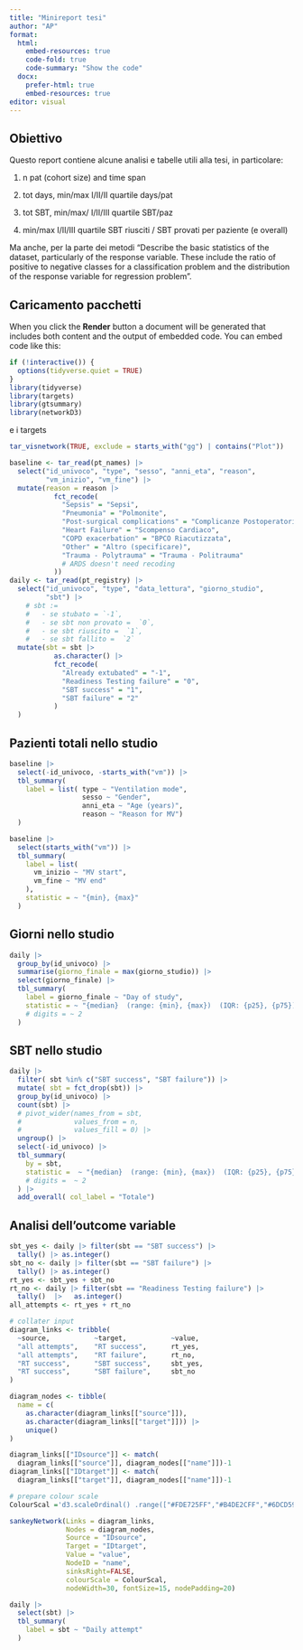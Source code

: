 ```yaml
---
title: "Minireport tesi"
author: "AP"
format:
  html:
    embed-resources: true
    code-fold: true
    code-summary: "Show the code"
  docx:
    prefer-html: true
    embed-resources: true
editor: visual
---
```


## Obiettivo

Questo report contiene alcune analisi e tabelle utili alla tesi, in particolare:

1.  n pat (cohort size) and time span

2.  tot days, min/max I/II/II quartile days/pat

3.  tot SBT, min/max/ I/II/III quartile SBT/paz

4.  min/max I/II/III quartile SBT riusciti / SBT provati per paziente (e overall)

Ma anche, per la parte dei metodi "Describe the basic statistics of the dataset, particularly of the response variable. These include the ratio of positive to negative classes for a classification problem and the distribution of the response variable for regression problem".

## Caricamento pacchetti

When you click the **Render** button a document will be generated that includes both content and the output of embedded code. You can embed code like this:

```r
if (!interactive()) {
  options(tidyverse.quiet = TRUE)
}
library(tidyverse)
library(targets)
library(gtsummary)
library(networkD3)
```

e i targets

```r
tar_visnetwork(TRUE, exclude = starts_with("gg") | contains("Plot"))
```

```r
baseline <- tar_read(pt_names) |>
  select("id_univoco", "type", "sesso", "anni_eta", "reason",
         "vm_inizio", "vm_fine") |>
  mutate(reason = reason |>
           fct_recode(
             "Sepsis" = "Sepsi",
             "Pneumonia" = "Polmonite",
             "Post-surgical complications" = "Complicanze Postoperatorie",
             "Heart Failure" = "Scompenso Cardiaco",
             "COPD exacerbation" = "BPCO Riacutizzata",
             "Other" = "Altro (specificare)",
             "Trauma - Polytrauma" = "Trauma - Politrauma"
             # ARDS doesn't need recoding
           ))
daily <- tar_read(pt_registry) |>
  select("id_univoco", "type", "data_lettura", "giorno_studio", 
         "sbt") |>
    # sbt :=
    #   - se stubato = `-1`,
    #   - se sbt non provato =  `0`,
    #   - se sbt riuscito =  `1`,
    #   - se sbt fallito =  `2`
  mutate(sbt = sbt |>
           as.character() |>
           fct_recode(
             "Already extubated" = "-1",
             "Readiness Testing failure" = "0",
             "SBT success" = "1",
             "SBT failure" = "2"
           )
  )
```

## Pazienti totali nello studio

```r
baseline |>
  select(-id_univoco, -starts_with("vm")) |>
  tbl_summary(
    label = list( type ~ "Ventilation mode",
                  sesso ~ "Gender",
                  anni_eta ~ "Age (years)",
                  reason ~ "Reason for MV")
  )
```

```r
baseline |>
  select(starts_with("vm")) |>
  tbl_summary(
    label = list(
      vm_inizio ~ "MV start",
      vm_fine ~ "MV end"
    ),
    statistic = ~ "{min}, {max}"
  )
```

## Giorni nello studio

```r
daily |>
  group_by(id_univoco) |>
  summarise(giorno_finale = max(giorno_studio)) |>
  select(giorno_finale) |>
  tbl_summary(
    label = giorno_finale ~ "Day of study",
    statistic = ~ "{median}  (range: {min}, {max})  (IQR: {p25}, {p75})",
    # digits = ~ 2
  )
```

## SBT nello studio

```r
daily |>
  filter( sbt %in% c("SBT success", "SBT failure")) |>
  mutate( sbt = fct_drop(sbt)) |>
  group_by(id_univoco) |>
  count(sbt) |>
  # pivot_wider(names_from = sbt,
  #             values_from = n,
  #             values_fill = 0) |>
  ungroup() |>
  select(-id_univoco) |>
  tbl_summary( 
    by = sbt,
    statistic =  ~ "{median}  (range: {min}, {max})  (IQR: {p25}, {p75})",
    # digits =  ~ 2
  ) |>
  add_overall( col_label = "Totale")
```

## Analisi dell'outcome variable

```r

sbt_yes <- daily |> filter(sbt == "SBT success") |>
  tally() |> as.integer()
sbt_no <- daily |> filter(sbt == "SBT failure") |>
  tally() |> as.integer()
rt_yes <- sbt_yes + sbt_no
rt_no <- daily |> filter(sbt == "Readiness Testing failure") |> 
  tally()  |>   as.integer()
all_attempts <- rt_yes + rt_no

# collater input
diagram_links <- tribble(
  ~source,           ~target,           ~value,
  "all attempts",    "RT success",      rt_yes,
  "all attempts",    "RT failure",      rt_no,
  "RT success",      "SBT success",     sbt_yes,
  "RT success",      "SBT failure",     sbt_no
)

diagram_nodes <- tibble(
  name = c(
    as.character(diagram_links[["source"]]), 
    as.character(diagram_links[["target"]])) |>
    unique()
)

diagram_links[["IDsource"]] <- match(
  diagram_links[["source"]], diagram_nodes[["name"]])-1 
diagram_links[["IDtarget"]] <- match(
  diagram_links[["target"]], diagram_nodes[["name"]])-1

# prepare colour scale
ColourScal ='d3.scaleOrdinal() .range(["#FDE725FF","#B4DE2CFF","#6DCD59FF","#35B779FF","#1F9E89FF","#26828EFF","#31688EFF","#3E4A89FF","#482878FF","#440154FF"])'

sankeyNetwork(Links = diagram_links,
              Nodes = diagram_nodes,
              Source = "IDsource", 
              Target = "IDtarget",
              Value = "value",
              NodeID = "name", 
              sinksRight=FALSE,
              colourScale = ColourScal,
              nodeWidth=30, fontSize=15, nodePadding=20)

```

```r
daily |>
  select(sbt) |>
  tbl_summary(
    label = sbt ~ "Daily attempt"
  )
```
